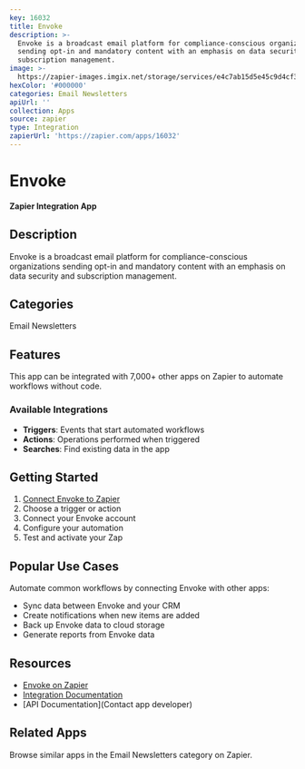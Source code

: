 ```yaml
---
key: 16032
title: Envoke
description: >-
  Envoke is a broadcast email platform for compliance-conscious organizations
  sending opt-in and mandatory content with an emphasis on data security and
  subscription management.
image: >-
  https://zapier-images.imgix.net/storage/services/e4c7ab15d5e45c9d4cf3e15b9ef25065_2.png?auto=format%2Ccompress&ixlib=python-3.0.0&q=50
hexColor: '#000000'
categories: Email Newsletters
apiUrl: ''
collection: Apps
source: zapier
type: Integration
zapierUrl: 'https://zapier.com/apps/16032'
---
```

# Envoke

**Zapier Integration App**

## Description

Envoke is a broadcast email platform for compliance-conscious organizations sending opt-in and mandatory content with an emphasis on data security and subscription management.

## Categories

Email Newsletters

## Features

This app can be integrated with 7,000+ other apps on Zapier to automate workflows without code.

### Available Integrations

- **Triggers**: Events that start automated workflows
- **Actions**: Operations performed when triggered
- **Searches**: Find existing data in the app

## Getting Started

1. [Connect Envoke to Zapier](https://zapier.com/apps/16032)
2. Choose a trigger or action
3. Connect your Envoke account
4. Configure your automation
5. Test and activate your Zap

## Popular Use Cases

Automate common workflows by connecting Envoke with other apps:

- Sync data between Envoke and your CRM
- Create notifications when new items are added
- Back up Envoke data to cloud storage
- Generate reports from Envoke data

## Resources

- [Envoke on Zapier](https://zapier.com/apps/16032)
- [Integration Documentation](https://zapier.com/apps/16032/integrations)
- [API Documentation](Contact app developer)

## Related Apps

Browse similar apps in the Email Newsletters category on Zapier.
